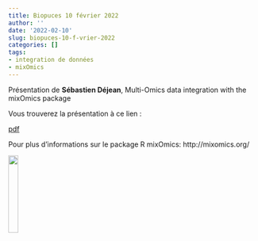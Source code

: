 ```yaml
---
title: Biopuces 10 février 2022
author: ''
date: '2022-02-10'
slug: biopuces-10-f-vrier-2022
categories: []
tags: 
- integration de données
- mixOmics
---
```


Présentation de **Sébastien Déjean**,  Multi-Omics data integration with the mixOmics package


Vous trouverez la présentation à ce lien : 

[pdf](/diapos/mixOmics_biopuces_2022_dejean.pdf)

Pour plus d'informations sur le package R mixOmics: http://mixomics.org/

<!-- <center> -->

<!-- </center> -->

<div align="right">
![](images/mixomics_logo.png){width=20%}
</div>